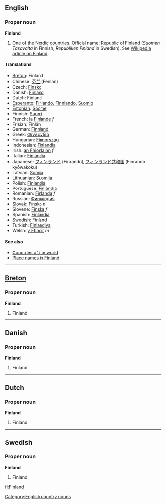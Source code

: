 ==English==
===Proper noun===
'''Finland'''

# One of the [[Nordic countries]]. Official name: Republic of Finland (''Suomen Tasavalta'' in Finnish, ''Republiken Finland'' in Swedish). See [[w:Finland|Wikipedia article on Finland]].

====Translations====
*[[Breton]]: Finland
*Chinese: [[芬兰]] (Fenlan)
*Czech: [[Finsko]]
*Danish: [[Finland]]
*Dutch: Finland
*[[Esperanto]]: [[Finlando]], [[Finnlando]], [[Suomio]]
*[[Estonian]]: [[Soome]]
*Finnish: [[Suomi]]
*French: la [[Finlande]] ''f''
*[[Frisian]]: [[Finlân]]
*German: [[Finnland]]
*Greek: [[Φινλανδία]]
*Hungarian: [[Finnország]]
*Indonesian: [[Finlandia]]
*Irish: [[an Fhionlainn]] ''f''
*Italian: [[Finlandia]]
*Japanese: [[フィンランド]] (Finrando), [[フィンランド]][[共和国]] (Finrando kyōwakoku)
*Latvian: [[Somija]]
*Lithuanian: [[Suomija]]
*Polish: [[Finlandia]]
*Portuguese: [[Finlândia]]
*Romanian: [[Finlanda]] ''f''
*Russian: [[Финляндия]]
*[[Slovak]]: [[Fínsko]] ''n''
*Slovene: [[Finska]] ''f''
*Spanish: [[Finlandia]]
*Swedish: Finland
*Turkish: [[Finlandiya]]
*Welsh: [[y Ffindir]] ''m''

====See also====
*[[Countries of the world]]
*[[Place names in Finland]]

----

==[[Breton]]==
===Proper noun===
'''Finland'''

#Finland

----
==Danish==
===Proper noun===
'''Finland'''

#Finland

----
==Dutch==
===Proper noun===
'''Finland'''

#Finland

----
==Swedish==
===Proper noun===
'''Finland'''

#Finland
[[fi:Finland]]
[[Category:English country nouns]]